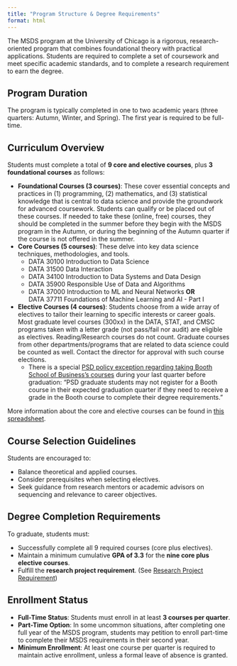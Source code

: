 ```yaml
---
title: "Program Structure & Degree Requirements"
format: html
---
```


The MSDS program at the University of Chicago is a rigorous, research-oriented program that combines foundational theory with practical applications. Students are required to complete a set of coursework and meet specific academic standards, and to complete a research requirement to earn the degree.

## Program Duration

The program is typically completed in one to two academic years (three quarters: Autumn, Winter, and Spring). The first year is required to be full-time.

## Curriculum Overview

Students must complete a total of **9 core and elective courses**, plus **3 foundational courses** as follows:

- **Foundational Courses (3 courses)**: These cover essential concepts and practices in (1) programming, (2) mathematics, and (3) statistical knowledge that is central to data science and provide the groundwork for advanced coursework. Students can qualify or be placed out of these courses.  If needed to take these (online, free) courses, they should be completed in the summer before they begin with the MSDS program in the Autumn, or during the beginning of the Autumn quarter if the course is not offered in the summer.  
- **Core Courses (5 courses)**: These delve into key data science techniques, methodologies, and tools.
  * DATA 30100 Introduction to Data Science
  * DATA 31500 Data Interaction
  * DATA 34100 Introduction to Data Systems and Data Design
  * DATA 35900 Responsible Use of Data and Algorithms
  * DATA 37000 Introduction to ML and Neural Networks **OR** \
  DATA 37711 Foundations of Machine Learning and AI - Part I  
- **Elective Courses (4 courses)**: Students choose from a wide array of electives to tailor their learning to specific interests or career goals. Most graduate level courses (300xx) in the DATA, STAT, and CMSC programs taken with a letter grade (not pass/fail nor audit) are eligible as electives. Reading/Research courses do not count. Graduate courses from other departments/programs that are related to data science could be counted as well. Contact the director for approval with such course elections.  
  * There is a special [PSD policy exception regarding taking Booth School of Business's courses](https://physicalsciences.uchicago.edu/current-students/policies/#Registration) during your last quarter before graduation: "PSD graduate students may not register for a Booth course in their expected graduation quarter if they need to receive a grade in the Booth course to complete their degree requirements."  

More information about the core and elective courses can be found in [this spreadsheet](https://docs.google.com/spreadsheets/d/1eENLYWQYJPX6m-vww3kfE9AAozu4iQzfDXcJ5wpIg8w/edit?gid=1407004632#gid=1407004632).  

## Course Selection Guidelines

Students are encouraged to:  

- Balance theoretical and applied courses.
- Consider prerequisites when selecting electives.
- Seek guidance from research mentors or academic advisors on sequencing and relevance to career objectives.

## Degree Completion Requirements

To graduate, students must:  

- Successfully complete all 9 required courses (core plus electives). 
- Maintain a minimum cumulative **GPA of 3.3** for the **nine core plus elective courses**. 
- Fulfill the **research project requirement**. (See [Research Project Requirement](research.qmd)) 

## Enrollment Status

- **Full-Time Status**: Students must enroll in at least **3 courses per quarter**.
- **Part-Time Option**: In some uncommon situations, after completing one full year of the MSDS program, students may petition to enroll part-time to complete their MSDS requirements in their second year.
- **Minimum Enrollment**: At least one course per quarter is required to maintain active enrollment, unless a formal leave of absence is granted.
